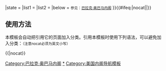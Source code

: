 {{Navbox
|name = Barack Obama cabinet
|title = [[美国总统]][[贝拉克·奥巴马|-{zh-cn:贝拉克·奥巴马;zh-tw:巴拉克·歐巴馬;zh-hk:巴拉克·奧巴馬;}-]][[美国内阁|内阁]]（2009年-2017年）
|border  = {{#if:{{{removeborder|}}}|none}}
|state   = {{{state<includeonly>|collapsed</includeonly>}}}
|list1   = {{navbox|child
|title   = 内阁成员
|image = [[File:President Barack Obama.jpg|100px|巴拉克·奧巴馬，第四十四任美国总统]]
|state   = {{{state|expanded}}}
|group1 = [[美国国务卿|国务卿]]
|list1 = [[希拉里·克林顿]]（2009年－2013年）{{to}}[[約翰·福布斯·凱瑞|约翰·克里]]（2013年－2017年）
|group2 = [[美国财政部长|财政部长]]
|list2 = [[蒂莫西·F·盖特纳]]（2009年－2013年）{{to}}[[贾克·卢]]（2013年－2017年）
|group3 = [[美国国防部长|国防部长]]
|list3 = [[罗伯特·盖茨]]（2009年－2011年）{{to}}[[莱昂·帕内塔]]（2011年－2013年）{{to}}[[查克·哈格尔]]（2013年－2015年）{{to}}[[阿什顿·卡特]]（2015年－2017年）
|group4 = [[美国司法部长|司法部长]]
|list4 = [[埃里克·霍尔德]]（2009年－2015年）{{to}}[[洛丽泰·林奇]]（2015年－2017年）
|group5 = [[美国内政部长|内政部长]]
|list5 = [[肯·萨拉查]]（2009年－2013年）{{to}}[[萨莉·朱厄尔]]（2013年－2017年）
|group6 = [[美国农业部长|农业部长]]
|list6 = [[汤姆·维尔萨克]]（2009年－2017年）
|group7 = [[美国商务部长|商务部长]]
|list7 = [[骆家辉]]（2009年－2011年）{{to}}[[约翰·布赖森]]（2011年－2012年）{{to}}[[丽贝卡·布兰克]]（2012年－2013年代理）{{to}}[[潘妮·普利茨克]]（2013年－2017年）
|group8 = [[美国劳工部长|劳工部长]]
|list8 = [[希尔达·索利斯]]（2009年－2013年）{{to}}[[托马斯·佩雷斯]]（2013年－2017年）
|group9 = [[美國衛生及公共服務部長|衛生及公共服務部長]]
|list9 = [[凯瑟琳·西贝利厄斯]]（2009年－2014年）{{to}}{{le|西尔维娅·马修斯·伯韦尔|Sylvia Mathews Burwell}}（2014年－2017年）
|group10 = [[美国教育部长|教育部长]]
|list10 = [[阿恩·邓肯]]（2009年－2017年） 
|group11 = [[美国住房与城市发展部长|住房与城市发展部长]]
|list11 = [[肖恩·多诺万]]（2009年－2014年）{{to}}[[胡利安·卡斯特罗]]（2014年－2017年）
|group12 = [[美国运输部长|运输部长]]
|list12 = [[雷·拉胡德]]（2009年－2013年）{{to}}[[安东尼·福克斯]]（2013年－2017年）
|group13 = [[美国能源部长|能源部长]]
|list13 = [[朱棣文]]（2009年至－2013年）{{to}}[[欧内斯特·莫尼兹]]（2013年－2017年）
|group14 = [[美国退伍军人事务部长|退伍军人事务部长]]
|list14 = [[艾力·新關|-{zh-cn:埃里克·新关;zh-hk:艾力·新關}-]]（2009年－2014年）{{to}}[[罗伯特·麦克唐纳]]（2014年－2017年）
|group15 = [[美国国土安全部长|国土安全部长]]
|list15 = [[珍妮特·纳波利塔诺]]（2009年－2013年）{{to}}{{le|杰·约翰逊|Jeh Johnson}}（2013年－2017年）
}}
|list2   = {{Navbox|child
|title   = 内阁级别成员
|state   = {{{state|expanded}}}
|image   = [[File:US-WhiteHouse-Logo.svg|100px|link=|alt=]]
|group1 = [[美国副总统|副总统]]
|list1 = [[乔·拜登]]（2009年－2017年）
|group2  = [[白宫幕僚长|白宫办公厅主任]]
|list2   = [[拉姆·伊曼纽尔]]（2009年－2010年）{{to}}[[彼特·饶思]]（2010年－2011年）{{to}}[[威廉·戴利]]（2011年－2012年）{{to}}[[贾克·卢]]（2012年－2013年）{{to}}[[丹尼斯·麦克多诺]]（2013年－2017年）
|group3  = [[美国国家环境保护局|国家环境保护局局长]]
|list3   = [[莉萨·杰克逊]]（2009年－2017年）
|group4  = [[美国行政管理和预算局|行政管理和预算局局长]]
|list4   = [[皮特·奥斯扎格]]（2009年－2010年）{{to}}{{le|杰弗里·奇茨|Jeffrey Zients}}（2010年第一次代理）{{to}}[[贾克·卢]]（2010年－2012年）{{to}}{{le|杰弗里·奇茨|Jeffrey Zients}}（2012年－2013年第二次代理）{{to}}{{le|西尔维亚·马修斯·伯威尔|Sylvia Mathews Burwell}}（2013年－2014年）{{to}}{{le|布里安·迪斯|Brian Deese}}（2014年代理）{{to}}[[肖恩·多诺万]]（2014年－2017年）
|group5  = [[美国贸易代表|贸易代表]]
|list5   = [[罗恩·柯克]]（2009年－2017年）
|group6  = [[美国驻联合国大使|驻联合国大使]]
|list6   = [[苏珊·赖斯]]（2009年－2013年）{{to}}[[萨曼莎·鲍尔]]（2013年－2017年）
|group7  = [[美国总统经济顾问委员会|总统经济顾问委员会主席]]
|list7   = [[克里斯蒂娜·罗默]]（2009年－2010年）{{to}}[[奥斯坦·古尔斯比]]（2010年－2017年）
|group8  = [[美国小企业管理局|小企业管理局局长]]
|list8   = {{link-en|凯伦·米尔斯|Karen Mills}}（2012年－2013年）{{to}}{{link-en|玛丽亚·康特拉斯-斯韦特|Maria Contreras-Sweet}}（2014年－2017年）
}}
|below = <small>参见：[[巴拉克·奥巴马内阁]]</small>
}}<includeonly>{{#ifeq:{{{1}}}|nocat||[[Category:巴拉克·奥巴马内阁]]}}</includeonly><noinclude>

== 使用方法 ==
本模板会自动把引用它的页面加入分类。引用本模板时使用下列语法，可以避免加入分类：<small>（注意nocat必须为英文小写）</small>
 
<nowiki>{{</nowiki>{{PAGENAME}}<nowiki>|nocat}}</nowiki>

[[Category:巴拉克·奥巴马内阁|*]]
[[Category:美国内阁导航模板]]
</noinclude>